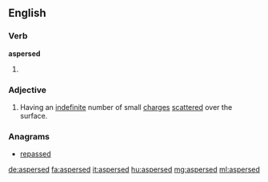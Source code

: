 ==English==

===Verb===
'''aspersed'''

# {{en-past of|asperse}}

===Adjective===
{{en-adj}}

# {{context|heraldry}} Having an [[indefinite]] number of small [[charge]]s [[scatter]]ed over the surface.
#: {{rfquotek|Cussans}}

===Anagrams===
* [[repassed#English|repassed]]

[[de:aspersed]]
[[fa:aspersed]]
[[it:aspersed]]
[[hu:aspersed]]
[[mg:aspersed]]
[[ml:aspersed]]